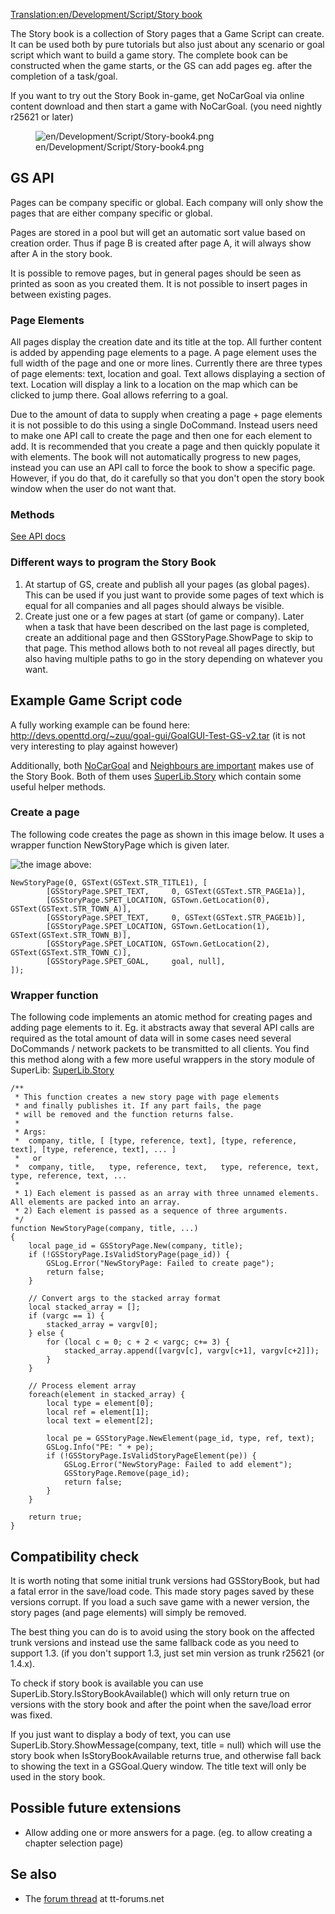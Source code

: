 [[Translation:en/Development/Script/Story book]]
{{en/Feature|1.4}}

The Story book is a collection of Story pages that a Game Script can create. It can be used both by pure tutorials but also just about any scenario or goal script which want to build a game story. The complete book can be constructed when the game starts, or the GS can add pages eg. after the completion of a task/goal.

If you want to try out the Story Book in-game, get NoCarGoal via online content download and then start a game with NoCarGoal. (you need nightly r25621 or later)

[[File:en/Development/Script/Story-book4.png]]

== GS API ==
Pages can be company specific or global. Each company will only show the pages that are either company specific or global.

Pages are stored in a pool but will get an automatic sort value based on creation order. Thus if page B is created after page A, it will always show after A in the story book.

It is possible to remove pages, but in general pages should be seen as printed as soon as you created them. It is not possible to insert pages in between existing pages.

=== Page Elements ===
All pages display the creation date and its title at the top. All further content is added by appending page elements to a page. A page element uses the full width of the page and one or more lines. Currently there are three types of page elements: text, location and goal. Text allows displaying a section of text. Location will display a link to a location on the map which can be clicked to jump there. Goal allows referring to a goal.

Due to the amount of data to supply when creating a page + page elements it is not possible to do this using a single DoCommand. Instead users need to make one API call to create the page and then one for each element to add. It is recommended that you create a page and then quickly populate it with elements. The book will not automatically progress to new pages, instead you can use an API call to force the book to show a specific page. However, if you do that, do it carefully so that you don't open the story book window when the user do not want that.

=== Methods ===
[http://nogo.openttd.org/api/trunk/classGSStoryPage.html See API docs]

=== Different ways to program the Story Book ===
# At startup of GS, create and publish all your pages (as global pages). This can be used if you just want to provide some pages of text which is equal for all companies and all pages should always be visible.
# Create just one or a few pages at start (of game or company). Later when a task that have been described on the last page is completed, create an additional page and then GSStoryPage.ShowPage to skip to that page. This method allows both to not reveal all pages directly, but also having multiple paths to go in the story depending on whatever you want.

== Example Game Script code ==
A fully working example can be found here: http://devs.openttd.org/~zuu/goal-gui/GoalGUI-Test-GS-v2.tar (it is not very interesting to play against however)

Additionally, both [http://www.tt-forums.net/viewtopic.php?f=65&t=62212 NoCarGoal] and [http://www.tt-forums.net/viewtopic.php?f=65&t=57963 Neighbours are important] makes use of the Story Book. Both of them uses [http://dev.openttdcoop.org/projects/superlib/repository/entry/story.nut SuperLib.Story] which contain some useful helper methods.

=== Create a page ===
The following code creates the page as shown in this image below. It uses a wrapper function NewStoryPage which is given later.

[[File:en/Development/Script/Story-book4.png|the image above]]:

<pre>NewStoryPage(0, GSText(GSText.STR_TITLE1), [
		[GSStoryPage.SPET_TEXT,     0, GSText(GSText.STR_PAGE1a)],
		[GSStoryPage.SPET_LOCATION, GSTown.GetLocation(0), GSText(GSText.STR_TOWN_A)],
		[GSStoryPage.SPET_TEXT,     0, GSText(GSText.STR_PAGE1b)],
		[GSStoryPage.SPET_LOCATION, GSTown.GetLocation(1), GSText(GSText.STR_TOWN_B)],
		[GSStoryPage.SPET_LOCATION, GSTown.GetLocation(2), GSText(GSText.STR_TOWN_C)],
		[GSStoryPage.SPET_GOAL,     goal, null],
]);
</pre>

=== Wrapper function ===
The following code implements an atomic method for creating pages and adding page elements to it. Eg. it abstracts away that several API calls are required as the total amount of data will in some cases need several DoCommands / network packets to be transmitted to all clients. You find this method along with a few more useful wrappers in the story module of SuperLib: [http://dev.openttdcoop.org/projects/superlib/repository/entry/story.nut SuperLib.Story]
<pre>/**
 * This function creates a new story page with page elements
 * and finally publishes it. If any part fails, the page
 * will be removed and the function returns false.
 *
 * Args: 
 *  company, title, [ [type, reference, text], [type, reference, text], [type, reference, text], ... ]
 *   or
 *  company, title,   type, reference, text,   type, reference, text,   type, reference, text, ...
 *
 * 1) Each element is passed as an array with three unnamed elements. All elements are packed into an array.
 * 2) Each element is passed as a sequence of three arguments.
 */
function NewStoryPage(company, title, ...)
{
	local page_id = GSStoryPage.New(company, title);
	if (!GSStoryPage.IsValidStoryPage(page_id)) {
		GSLog.Error("NewStoryPage: Failed to create page");
		return false;
	}

	// Convert args to the stacked array format
	local stacked_array = [];
	if (vargc == 1) {
		stacked_array = vargv[0];
	} else {
		for (local c = 0; c + 2 < vargc; c+= 3) {
			stacked_array.append([vargv[c], vargv[c+1], vargv[c+2]]);
		}
	}

	// Process element array
	foreach(element in stacked_array) {
		local type = element[0];
		local ref = element[1];
		local text = element[2];

		local pe = GSStoryPage.NewElement(page_id, type, ref, text);
		GSLog.Info("PE: " + pe);
		if (!GSStoryPage.IsValidStoryPageElement(pe)) {
			GSLog.Error("NewStoryPage: Failed to add element");
			GSStoryPage.Remove(page_id);
			return false;
		}
	}

	return true;
}</pre>

== Compatibility check ==
It is worth noting that some initial trunk versions had GSStoryBook, but had a fatal error in the save/load code. This made story pages saved by these versions corrupt. If you load a such save game with a newer version, the story pages (and page elements) will simply be removed. 

The best thing you can do is to avoid using the story book on the affected trunk versions and instead use the same fallback code as you need to support 1.3. (if you don't support 1.3, just set min version as trunk r25621 (or 1.4.x).

To check if story book is available you can use SuperLib.Story.IsStoryBookAvailable() which will only return true on versions with the story book and after the point when the save/load error was fixed.

If you just want to display a body of text, you can use SuperLib.Story.ShowMessage(company, text, title = null) which will use the story book when IsStoryBookAvailable returns true, and otherwise fall back to showing the text in a GSGoal.Query window. The title text will only be used in the story book.

== Possible future extensions ==
* Allow adding one or more answers for a page. (eg. to allow creating a chapter selection page)

== Se also ==
* The [http://www.tt-forums.net/viewtopic.php?f=65&t=66697 forum thread] at tt-forums.net